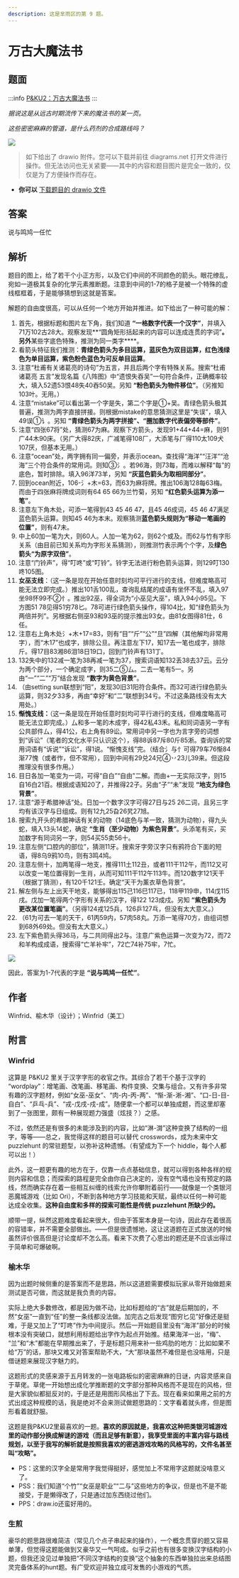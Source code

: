 ```yaml
---
description: 这是芈雨区的第 9 题。
---
```


# 万古大魔法书

## 题面

:::info
[P\&KU2：万古大魔法书](https://pnku2.pkupuzzle.art/#/game/miyu/prob_09)
:::

_据说这是从远古时期流传下来的魔法书的某一页。_

_这些密密麻麻的管道，是什么药剂的合成路线吗？_

![](./09-wan-gu-da-mo-fa-shu.assets/image_1.webp)

> 如下给出了 drawio 附件。您可以下载并前往 diagrams.net 打开文件进行操作。但无法访问也无关紧要——其中的内容和题目图片是完全一致的，仅仅是为了方便操作而存在。

- **你可以** [下载题目的 drawio 文件](https://pnku2.pkupuzzle.art/media/miyu/109_prob_09_WGDMFS/WGDMFS_File_2.drawio)

## 答案

说与鸣鸠一任忙

## 解析

题目的图上，给了若干个小正方形，以及它们中间的不同颜色的箭头。眼花缭乱，宛如一道极其复杂的化学元素推断题。注意到中间的1-7的格子是被一个特殊的虚线框框着，于是能够猜想到这就是答案。

解题的自由度很高，可以从任何一个地方开始并推进。如下给出了一种可能的解：

1. 首先，根据标题和图片左下角，我们知道 **“一格数字代表一个汉字”**，并填入71万102古28大。观察发现**“圆角矩形括起来的内容可以连成连贯的字词”**。另外**某些字底色特殊，推测为同一类字\*\***。
2. 看箭头特征我们推测：**青绿色箭头为多目运算，蓝灰色为双目运算，红色浅绿色为单目运算，紫色粉色蓝色为可反单目运算**。
3. 注意“杜甫有关诸葛亮的诗句”为五言，并且后两个字有特殊关系。搜索“杜甫 诸葛亮 五言”发现名篇《八阵图》中“遗恨失吞吴”一句符合条件，正确概率较大，填入52遗53恨48失40吞50吴。另知 **“粉色箭头为物件移位”**。（另推知103叶。无用。）
4. 注意“mistake”可以看出第一个字是失，第二个字是①+吴。青绿色箭头极其普遍，推测为两字直接拼接。则根据mistake的意思猜测这里是“失误”，填入49误①讠。另知 **“青绿色箭头为两字拼接”、“圈加数字代表偏旁等部件”**。
5. 注意“四张67将”处，猜测67为麻。观察下方箭头，发现91+44+44=麻，则91广44木90床。（另广大得82庆，广减笔得108厂，大添笔与厂得110太109犬107厌，但基本无用。）
6. 注意“ocean”处，两字拥有同一偏旁，并表示ocean。查找得“海洋”“汪洋”“沧海”三个符合条件的常用词。则知③氵。若96海，则73每，而难以解释“每”的底色，暂时排除。填入96洋73羊，另知 **“灰蓝色箭头为取相同部分”**。
7. 回到ocean附近，106-氵+木=63，而63为麻将牌。推出106海128每63梅。而由于四张麻将牌成词则有64 65 66为兰竹菊，另知 **“红色箭头运算为添一笔”**。
8. 注意左下角木处，可添一笔得到43 45 46 47，且45 46成词，45 46 47满足蓝色箭头运算。则知45 46为本末。观察猜测**蓝色箭头规则为“移动一笔画的位置”**，则有47未。
9. 中上60加一笔为大，则60人。人加一笔为62，则62个或及。而62与竹有字形关系（由目前已知关系均为字形关系猜测），则推测竹表示两个个字，及**绿色箭头“为原字双倍”**。
10. 注意“门铃声”，得“叮咚”或“叮铃”。铃字无法进行粉色箭头运算，则129叮130咚105图。
11. **女巫支线**：（这一条是现在开始任意时刻均可平行进行的支线，但难度略高可能无法立即完成。）推出101舌100乱，查询乱结尾的成语有坐怀不乱，填入97坐98怀99不②忄。推出92巫，得全词为“小巫见大巫”，填入94小95见。下方图51 78见得51穷78匕。78可进行绿色箭头操作，得104比，知“绿色箭头为两倍并列”。另根据右侧巫93和93巫的提示推出93女。由81女图得81仕，6任。
12. 注意右上角木处氵+木+17=83，则有“目”“斤”“公”“旦”四解（其他解均非常用字），而“木17”也成字，排除公旦。再注意左下17，知17去一笔也成字，排除斤。得17目83湘86泪18日19口，回到门铃声有131丁。
13. 132失中的132减一笔为38再减一笔为37，搜索词语知132丢38去37云。云分为两个部分，一个确定成字，则35二⑤厶。二去一笔有5一。另由“一”“二”“万”结合发现 **“数字为黄色背景”**。
14. （由setting sun联想到“阳”，发现30旧31阳符合条件。而32可进行绿色箭头运算，则32夕33多，再由“幸好”和“二”联想到34亏。不过这条路线没有太大用处。）
15. **惭愧支线：**（这一条是现在开始任意时刻均可平行进行的支线，但难度略高可能无法立即完成。）厶和多一笔的木成字，得42私43禾。私和同词语另一字有公共部件厶，得41公，右上角有89讼。常用词中另一字也为言字旁的词想到“诉讼”（笔者的文化水平只认识这个），得88诉87斥80斤85淅。查询诉的常用词语有“诉说”“诉讼”，得1说。“惭愧支线”完。（结合氵与忄可得79车76惭84渐77愧（或者怍，但不常用），回到中间有29兑24兄④丷23儿39来。但这段推理没有很多作用。）
16. 目日各加一笔变为一词，可得“自白”“自由”二解。而由+一无实际汉字，则15自16白21百。根据成语知20了，并推得22子。另由“子”“未”发现 **“地支为绿色背景”**。
17. 注意“源于希腊神话”处。日加一个数字汉字可得27日与25 26二词，且另三字均有该汉字与日组成。则有12九25旮26旯27旭。
18. 搜索九开头的希腊神话有关的动物（14底色与羊一致，猜测为动物），得九头蛇，填入13头14蛇，确定 **“生肖（至少动物）为紫色背景”**。头添笔有买，买加数字有同词另一字，则54买55卖56十。
19. 注意左侧“口腔内的部位”，猜测11牙。搜索牙字旁汉字只有鸦符合下面的短语，得8乌9鸦10鸟，则有3鸣4鸠。
20. 注意左侧十，加两笔得一地支，推得111土112丑，或者111干112午，而112又可以改变一笔位置得到一生肖，从而可知111干112午113牛。而120数字121天干（根据丁猜测），有120千121壬。确定“天干为薰衣草色背景”。
21. 解左侧与左上出天干地支，能够得出115己116巳117已，118甲119申，114戊115戌。戊加一笔得两个字形有关系的汉字，得122 123成戍。另知 **“紫色箭头为更改某位置笔画”**。（另得124戎125兵，126乒127乓，但没有太大意义。）
22. （61为可去一笔的天干，61丙59内，57肉58丸。万添一笔得70方，由组词想到68外69处。但没有太大意义。）
23. 左下紫色箭头得36马，与二共同得出2与。注意广紫色运算一次变为72，而72和羊构成成语，搜索得“亡羊补牢”，72亡74补75牢，7忙。

![](./09-wan-gu-da-mo-fa-shu.assets/image_2.webp)

因此，答案为1-7代表的字是 **“说与鸣鸠一任忙”**。

## 作者

Winfrid、榆木华（设计）；Winfrid（美工）

## 附言

### Winfrid

这算是 P\&KU2 里关于汉字字形的收官之作。其综合了若干个基于汉字的 “wordplay”：增笔画、改笔画、移笔画、构件变换、交集与组合。又有许多非常有趣的汉字题材，例如“女巫-巫女”、“肉-内-丙-两”、“惭-渐-淅-湘”、“口-日-目-自白”、“乒乓-兵”、“戎-戊戌-戍-成”。随便拿一个都可以单独成题，而这里却塞到了一张图里，颇有一种展现题力强盛（炫技？）之感。

不过，依然还是有很多的未能涉及到的内容，比如“淋-潸”这种变换了结构的一组字，等等——总之，我觉得这样的题目可以替代 crosswords，成为未来中文 puzzlehunt 的常驻题型，以弥补这种遗憾。（有望成为下一个 hiddle，每个人都可以出！）

此外，这一题更有趣的地方在于，仅靠一点点基础信息，就可以得到各种各样的规则内容和信息；而探索的路程是完全由你自己决定的，没有空气墙也没有预定的路线，然而确实存在着一些相互纠缠的线索允许你攀附着前行——就像是一个类银河恶魔城游戏（比如 Ori），不断到各种地方学习技能和天赋，最终以任何一种可能达成全收集。**这种自由度和多样的探索可能性是传统 puzzlehunt 所缺少的。**

顺带一提，纵然这题难度看起来很大，但由于答案本身是一句诗，因此存在着很高的容错率，并不需要全部做出。——但是很遗憾地，这让这道题在正式放送的时候虽然评价很高但是讨论度却不怎么高。看来下次费了心思出的题还是不应该出得过于简单和可爆破啊。

### 榆木华

因为出题时候侧重的是答案而不是思路，所以这道题需要模拟玩家从零开始做题来测试是否可做，而这就是我负责的内容。

实际上绝大多数修改，都是因为做不动，比如标题给的“古”就是后期加的，不然“女巫”一直到“任”的整一条线都没法做。加完古之后发现“图穷匕见”好像还是挺难，于是又加上了“叮咚”作为中间提示。然后一开始题目里没有“海洋”部分的时候根本没有突破口，就想利用标题给出字作为起点开始推。结果海洋一出，“梅”、 “兰”和“木”都能在早期推出来了，于是标题只用来补一些鸡肋的地方：比如如果不给“万”的话，那块又难又对答案帮助不大，“大”那块虽然不难但是也没啥用，只是借谜题来展现汉字魅力的。

这题形式的灵感来源于五月转发的一张电路板似的密密麻麻的日谜，内容灵感来自于草佬。草佬一开始想出成化学推断题的文字部分那种风格而不是现在的风格，但是大家貌似都挺反对的，于是还是用图形风格出了下去。现在看来如果用之前的方式出成这种规模的话，我是绝对不会来测试做题思路的：文字看着就头疼，但是图形看着就舒服。

这题是我P\&KU2里最喜欢的一题。**喜欢的原因就是，我喜欢这种把类银河城游戏里的动作部分换成解谜的游戏（而且足够有新意），我享受里面的丰富内容与路线规划，以至于我写的解析就是按照我喜欢的密逃游戏攻略的风格写的，文件名甚至叫“攻略”。**

- PS：这里的汉字全是常用字我觉得挺好，感觉加上不常用字这题就没啥意义了。
- PSS：我们知道“个竹”“女巫是职业”“二与”这些地方的争议，但是也不是不能接受，于是懒得改了，只是通过加东西绕过他们。
- PPS：draw.io还蛮好用的。

### 生煎

豪华的题思路很难简洁（常见几个点子串起来的操作），一个概念贯穿的题又容易单薄，但觉得这题能做到又豪华又一气呵成。似乎之前也有很多变换汉字结构的小题，但我还没见过单独把“不同汉字结构的变换”这个抽象的东西单独拉出来总结图灵完备体系的hunt题。有广受欢迎并独立成可发售的小游戏的气质。
